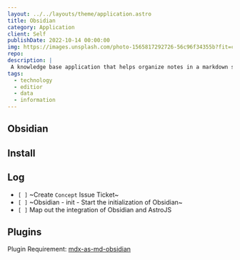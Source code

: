 ```yaml
---
layout: ../../layouts/theme/application.astro
title: Obsidian
category: Application
client: Self
publishDate: 2022-10-14 00:00:00
img: https://images.unsplash.com/photo-1565817292726-56c96f34355b?fit=crop&w=1400&h=700&q=75
repo:
description: |
 A knowledge base application that helps organize notes in a markdown style format.
tags:
  - technology
  - editior
  - data
  - information
---
```


## Obsidian

## Install

## Log

- `[ ]` ~Create `Concept` Issue Ticket~
- `[ ]` ~Obsidian - init - Start the initialization of Obsidian~
- `[ ]` Map out the integration of Obsidian and AstroJS

## Plugins

Plugin Requirement:
[mdx-as-md-obsidian](https://publish.obsidian.md/hub/02+-+Community+Expansions/02.05+All+Community+Expansions/Plugins/mdx-as-md-obsidian)
